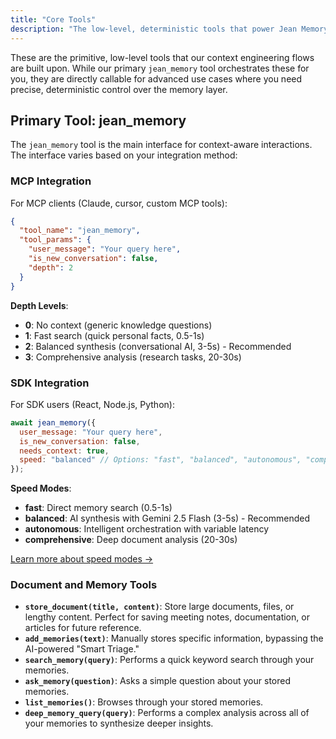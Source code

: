 ```yaml
---
title: "Core Tools"
description: "The low-level, deterministic tools that power Jean Memory's context engineering."
---
```


These are the primitive, low-level tools that our context engineering flows are built upon. While our primary `jean_memory` tool orchestrates these for you, they are directly callable for advanced use cases where you need precise, deterministic control over the memory layer.

## Primary Tool: jean_memory

The `jean_memory` tool is the main interface for context-aware interactions. The interface varies based on your integration method:

### MCP Integration
For MCP clients (Claude, cursor, custom MCP tools):

```json
{
  "tool_name": "jean_memory",
  "tool_params": {
    "user_message": "Your query here",
    "is_new_conversation": false,
    "depth": 2
  }
}
```

**Depth Levels**:
- **0**: No context (generic knowledge questions)
- **1**: Fast search (quick personal facts, 0.5-1s)
- **2**: Balanced synthesis (conversational AI, 3-5s) - Recommended
- **3**: Comprehensive analysis (research tasks, 20-30s)

### SDK Integration
For SDK users (React, Node.js, Python):

```javascript
await jean_memory({
  user_message: "Your query here",
  is_new_conversation: false,
  needs_context: true,
  speed: "balanced" // Options: "fast", "balanced", "autonomous", "comprehensive"
});
```

**Speed Modes**:
- **fast**: Direct memory search (0.5-1s)
- **balanced**: AI synthesis with Gemini 2.5 Flash (3-5s) - Recommended
- **autonomous**: Intelligent orchestration with variable latency
- **comprehensive**: Deep document analysis (20-30s)

[Learn more about speed modes →](/speed-modes)

### Document and Memory Tools

-   **`store_document(title, content)`**: Store large documents, files, or lengthy content. Perfect for saving meeting notes, documentation, or articles for future reference.
-   **`add_memories(text)`**: Manually stores specific information, bypassing the AI-powered "Smart Triage."
-   **`search_memory(query)`**: Performs a quick keyword search through your memories.
-   **`ask_memory(question)`**: Asks a simple question about your stored memories.
-   **`list_memories()`**: Browses through your stored memories.
-   **`deep_memory_query(query)`**: Performs a complex analysis across all of your memories to synthesize deeper insights. 